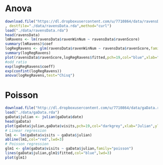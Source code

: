 # Anova
```r
download.file("https://dl.dropboxusercontent.com/u/7710864/data/ravensData.rda"
, destfile="./data/ravensData.rda",method="curl")
load("./data/ravensData.rda")
head(ravensData)
lmRavens <- lm(ravensData$ravenWinNum ~ ravensData$ravenScore)
summary(lmRavens)$coef
logRegRavens <- glm(ravensData$ravenWinNum ~ ravensData$ravenScore,family="binomial")
summary(logRegRavens)
plot(ravensData$ravenScore,logRegRavens$fitted,pch=19,col="blue",xlab="Score",ylab="Prob Ravens Win")
#odd ratio
exp(logRegRavens$coeff)
exp(confint(logRegRavens))
anova(logRegRavens,test="Chisq")
```
# Poisson
```r
download.file("http://dl.dropboxusercontent.com/u/7710864/data/gaData.rda",destfile="./data/gaData.rda")
load("./data/gaData.rda")
gaData$julian <- julian(gaData$date)
head(gaData)
plot(gaData$julian,gaData$visits,pch=19,col="darkgrey",xlab="Julian",ylab="Visits")
# Linear regression
lm1 <- lm(gaData$visits ~ gaData$julian)
abline(lm1,col="red",lwd=3)
# Poisson regression
glm1 <- glm(gaData$visits ~ gaData$julian,family="poisson")
lines(gaData$julian,glm1$fitted,col="blue",lwd=3)
plot(glm1)
```